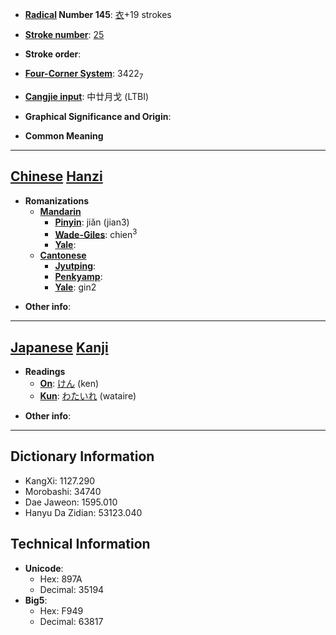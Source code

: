 * '''[[Wiktionary:Chinese radical index| Radical]] Number 145''': [[Wiktionary:Chinese radical index 衣|衣]]+19 strokes

* '''[[Wiktionary:Chinese total strokes index|Stroke number]]''': [[Wiktionary:Chinese total strokes index 25|25]]

* '''Stroke order''': 

* '''[[Wiktionary:Chinese four corner index|Four-Corner System]]''': 3422<sub>7</sub>

* '''[[Wiktionary:Chinese Cangjie index|Cangjie input]]''': 中廿月戈 (LTBI)

* '''Graphical Significance and Origin''': 

* '''Common Meaning'''

----

== [[Chinese]] [[Hanzi]] ==

* '''Romanizations'''
** '''[[Mandarin]]'''
*** '''[[Pinyin]]''': jiǎn (jian3)
*** '''[[Wade-Giles]]''': chien<sup>3</sup>
*** '''[[Yale]]''': 
** '''[[Cantonese]]'''
*** '''[[Jyutping]]''':
*** '''[[Penkyamp]]''': 
*** '''[[Yale]]''': gin2

* '''Other info''': 

----

== [[Japanese]] [[Kanji]] ==

* '''Readings'''
** '''[[On]]''': [[けん]] (ken)
** '''[[Kun]]''': [[わたいれ]] (wataire)

* '''Other info''':  

----

== Dictionary Information ==

* KangXi: 1127.290
* Morobashi: 34740
* Dae Jaweon: 1595.010
* Hanyu Da Zidian: 53123.040

== Technical Information ==

* '''Unicode''':
** Hex: 897A
** Decimal: 35194
* '''Big5''':
** Hex: F949
** Decimal: 63817